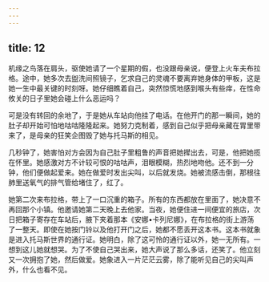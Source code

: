 ```yaml
---
---
---
```

title: 12
---



机缘之鸟落在肩头，驱使她请了一个星期的假，也没跟母亲说，便登上火车夫布拉格。途中，她多次去盥洗间照镜子，乞求自己的灵魂不要离弃她身体的甲板，这是她一生中最关键的时刻呀。她仔细瞧着自己，突然惊慌地感到喉头有些痒，在性命攸关的日子里她会碰上什么恶运吗？

可是没有转回的余地了，于是她从车站向他挂了电话。在他开门的那一瞬间，她的肚子却开始可怕地咕咕隆隆起来。她努力克制着，感到自己似乎把母亲藏在胃里带来了，是母亲的狂笑企图毁了她与托马斯的相见。

几秒钟了，她害怕对方会因为自己肚子里粗鲁的声音把她撵出去，可是，他把她揽在怀里。她感激对方不计较可恨的咕咕声，泪眼模糊，热烈地吻他。还不到一分钟，他们便做起爱来。她在做爱时发出尖叫，以后就发烧。她被流感击倒，那根往肺里送氧气的排气管给堵住了，红了。

她第二次来布拉格，带上了一口沉重的箱子。所有的东西都放在里面了，她决意不再回那个小镇。他邀请她第二天晚上去他家。当夜，她便住进一间便宜的旅店，次日把箱子寄存在车站后，腋下夹着那本《安娜•卡列尼娜》，在布拉格的街上游荡了一整天。即使在她按门铃以及他打开门之后，她都不愿丢开这本书。这本书就象是进入托马斯世界的通行证。她明白，除了这可怜的通行证以外，她一无所有。一想到这儿她就想哭。为了不使自己哭出来，她大声说了那么多话，还笑了。他立刻又一次拥抱了她，然后做爱。她象进入一片茫茫云雾，除了能听见自己的尖叫声外，什么也看不见。